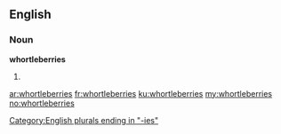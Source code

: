 ==English==

===Noun===
'''whortleberries'''

# {{plural of|[[whortleberry]]}}

[[Category:English plurals ending in "-ies"]]

[[ar:whortleberries]]
[[fr:whortleberries]]
[[ku:whortleberries]]
[[my:whortleberries]]
[[no:whortleberries]]